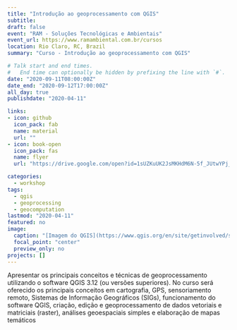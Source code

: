 ```yaml
---
title: "Introdução ao geoprocessamento com QGIS"
subtitle: 
draft: false
event: "RAM - Soluções Tecnológicas e Ambientais"
event_url: https://www.ramambiental.com.br/cursos
location: Rio Claro, RC, Brazil
summary: "Curso - Introdução ao geoprocessamento com QGIS"

# Talk start and end times.
#   End time can optionally be hidden by prefixing the line with `#`.
date: "2020-09-11T08:00:00Z"
date_end: "2020-09-12T17:00:00Z"
all_day: true
publishdate: "2020-04-11"

links:
- icon: github
  icon_pack: fab
  name: material
  url: ""
- icon: book-open
  icon_pack: fas
  name: flyer
  url: "https://drive.google.com/open?id=1sUZKuUK2JsMKHdM6N-5f_JUtwYPj_j1T"

categories:
  - workshop
tags:
  - qgis
  - geoprocessing
  - geocomputation
lastmod: "2020-04-11"
featured: no
image:
  caption: "[Imagem do QGIS](https://www.qgis.org/en/site/getinvolved/styleguide.html)"
  focal_point: "center"
  preview_only: no
projects: []
---
```


Apresentar os principais conceitos e técnicas de geoprocessamento utilizando o software QGIS 3.12 (ou versões superiores). No curso será oferecido os principais conceitos em cartografia, GPS, sensoriamento remoto, Sistemas de Informação Geográficos (SIGs), funcionamento do software QGIS, criação, edição e geoprocessamento de dados vetoriais e matriciais (raster), análises geoespaciais simples e elaboração de mapas temáticos